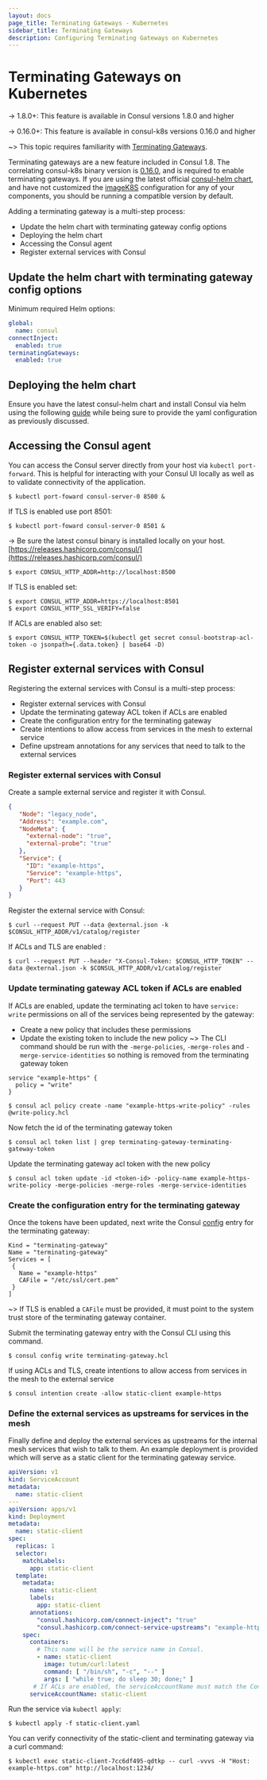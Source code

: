 ```yaml
---
layout: docs
page_title: Terminating Gateways - Kubernetes
sidebar_title: Terminating Gateways
description: Configuring Terminating Gateways on Kubernetes
---
```


# Terminating Gateways on Kubernetes

-> 1.8.0+: This feature is available in Consul versions 1.8.0 and higher

-> 0.16.0+: This feature is available in consul-k8s versions 0.16.0 and higher

~> This topic requires familiarity with [Terminating Gateways](/docs/connect/terminating-gateway).

Terminating gateways are a new feature included in Consul 1.8. The correlating consul-k8s binary version is
[0.16.0](https://github.com/hashicorp/consul-k8s/blob/master/CHANGELOG.md#0160-june-17-2020), and is required to enable
terminating gateways. If you are using the latest official [consul-helm chart](https://github.com/hashicorp/consul-helm),
and have not customized the [imageK8S](/docs/k8s/helm#v-global-imagek8s) configuration for any of
your components, you should be running a compatible version by default.

Adding a terminating gateway is a multi-step process:

* Update the helm chart with terminating gateway config options
* Deploying the helm chart
* Accessing the Consul agent
* Register external services with Consul

## Update the helm chart with terminating gateway config options

Minimum required Helm options:

```yaml
global:
  name: consul
connectInject:
  enabled: true
terminatingGateways:
  enabled: true
```

## Deploying the helm chart

Ensure you have the latest consul-helm chart and install Consul via helm using the following
[guide](/docs/k8s/installation/overview#installing-consul) while being sure to provide the yaml configuration
as previously discussed.

## Accessing the Consul agent

You can access the Consul server directly from your host via `kubectl port-forward`. This is helpful for interacting with your Consul UI locally as well as to validate connectivity of the application.

```shell-session
$ kubectl port-foward consul-server-0 8500 &
```
If TLS is enabled use port 8501:
```shell-session
$ kubectl port-foward consul-server-0 8501 &
```

-> Be sure the latest consul binary is installed locally on your host.
[https://releases.hashicorp.com/consul/](https://releases.hashicorp.com/consul/)

```shell-session
$ export CONSUL_HTTP_ADDR=http://localhost:8500
```
If TLS is enabled set:
```shell-session
$ export CONSUL_HTTP_ADDR=https://localhost:8501
$ export CONSUL_HTTP_SSL_VERIFY=false
```
If ACLs are enabled also set:
```shell-session
$ export CONSUL_HTTP_TOKEN=$(kubectl get secret consul-bootstrap-acl-token -o jsonpath={.data.token} | base64 -D)
```

## Register external services with Consul

Registering the external services with Consul is a multi-step process:
* Register external services with Consul
* Update the terminating gateway ACL token if ACLs are enabled
* Create the configuration entry for the terminating gateway
* Create intentions to allow access from services in the mesh to external service
* Define upstream annotations for any services that need to talk to the external services


### Register external services with Consul

Create a sample external service and register it with Consul.
```json
{
   "Node": "legacy_node",
   "Address": "example.com",
   "NodeMeta": {
     "external-node": "true",
     "external-probe": "true"
   },
   "Service": {
     "ID": "example-https",
     "Service": "example-https",
     "Port": 443
   }
}
```

Register the external service with Consul:
```shell-session
$ curl --request PUT --data @external.json -k $CONSUL_HTTP_ADDR/v1/catalog/register
```
If ACLs and TLS are enabled :
```shell-session
$ curl --request PUT --header "X-Consul-Token: $CONSUL_HTTP_TOKEN" --data @external.json -k $CONSUL_HTTP_ADDR/v1/catalog/register
```

### Update terminating gateway ACL token if ACLs are enabled
If ACLs are enabled, update the terminating acl token to have `service: write` permissions on all of the services
being represented by the gateway:
* Create a new policy that includes these permissions
* Update the existing token to include the new policy
~> The CLI command should be run with the `-merge-policies`, `-merge-roles` and `-merge-service-identities` so
nothing is removed from the terminating gateway token

```hcl
service "example-https" {
  policy = "write"
}
```
```shell-session
$ consul acl policy create -name "example-https-write-policy" -rules @write-policy.hcl
```
Now fetch the id of the terminating gateway token
```shell-session
$ consul acl token list | grep terminating-gateway-terminating-gateway-token
```
Update the terminating gateway acl token with the new policy
```shell-session
$ consul acl token update -id <token-id> -policy-name example-https-write-policy -merge-policies -merge-roles -merge-service-identities
```

### Create the configuration entry for the terminating gateway
Once the tokens have been updated, next write the Consul [config](/docs/agent/config-entries/terminating-gateway)
entry for the terminating gateway:
```hcl
Kind = "terminating-gateway"
Name = "terminating-gateway"
Services = [
 {
   Name = "example-https"
   CAFile = "/etc/ssl/cert.pem"
 }
]
```
~> If TLS is enabled a `CAFile` must be provided, it must point to the system trust store of the terminating gateway
container.

Submit the terminating gateway entry with the Consul CLI using this command.
```shell-session
$ consul config write terminating-gateway.hcl
```

If using ACLs and TLS, create intentions to allow access from services in the mesh to the external service
```shell-session
$ consul intention create -allow static-client example-https
```

### Define the external services as upstreams for services in the mesh
Finally define and deploy the external services as upstreams for the internal mesh services that wish to talk to them.
An example deployment is provided which will serve as a static client for the terminating gateway service.

```yaml
apiVersion: v1
kind: ServiceAccount
metadata:
  name: static-client
---
apiVersion: apps/v1
kind: Deployment
metadata:
  name: static-client
spec:
  replicas: 1
  selector:
    matchLabels:
      app: static-client
  template:
    metadata:
      name: static-client
      labels:
        app: static-client
      annotations:
        "consul.hashicorp.com/connect-inject": "true"
        "consul.hashicorp.com/connect-service-upstreams": "example-https:1234"
    spec:
      containers:
        # This name will be the service name in Consul.
        - name: static-client
          image: tutum/curl:latest
          command: [ "/bin/sh", "-c", "--" ]
          args: [ "while true; do sleep 30; done;" ]
       # If ACLs are enabled, the serviceAccountName must match the Consul service name.
      serviceAccountName: static-client
```

Run the service via `kubectl apply`:
```shell-session
$ kubectl apply -f static-client.yaml
```

You can verify connectivity of the static-client and terminating gateway via a curl command:
```shell-session
$ kubectl exec static-client-7cc6df495-qdtkp -- curl -vvvs -H "Host: example-https.com" http://localhost:1234/
```
